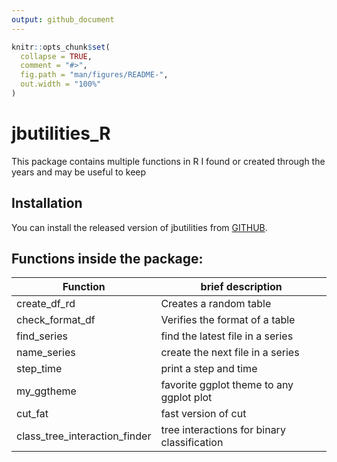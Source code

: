```yaml
---
output: github_document
---
```


<!-- README.md is generated from README.Rmd. Please edit that file -->

```r
knitr::opts_chunk$set(
  collapse = TRUE,
  comment = "#>",
  fig.path = "man/figures/README-",
  out.width = "100%"
)
```

# jbutilities_R

This package contains multiple functions in R I found or created through the years and may be useful to keep


## Installation

You can install the released version of jbutilities from [GITHUB](https://github.com/bronnimannj/jbutilities_r).



## Functions inside the package:

|      Function    | brief description                             |
|------------------|-----------------------------------------------|
|   create_df_rd   | Creates a random table                        |
| check_format_df  | Verifies the format of a table                |
|   find_series    | find the latest file in a series              |
|   name_series    | create the next file in a series              |
|    step_time     | print a step and time                         |
|    my_ggtheme    | favorite ggplot theme to any ggplot plot      |
|     cut_fat      | fast version of cut                           |
| class_tree_interaction_finder | tree interactions for binary classification   |
<!-- |     dfdf         |                                               |



 -->
